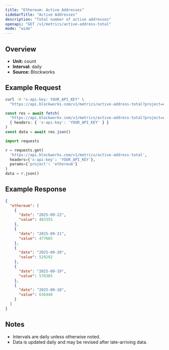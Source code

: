 ```yaml
---
title: "Ethereum: Active Addresses"
sidebarTitle: "Active Addresses"
description: "Total number of active addresses"
openapi: "GET /v1/metrics/active-address-total"
mode: "wide"
---
```


## Overview

- **Unit:** count
- **Interval:** daily
- **Source:** Blockworks

## Example Request

<CodeGroup>

```bash cURL
curl -H "x-api-key: YOUR_API_KEY" \
  "https://api.blockworks.com/v1/metrics/active-address-total?project=ethereum"
```

```typescript TypeScript
const res = await fetch(
  'https://api.blockworks.com/v1/metrics/active-address-total?project=ethereum',
  { headers: { 'x-api-key': 'YOUR_API_KEY' } }
)
const data = await res.json()
```

```python Python
import requests

r = requests.get(
  'https://api.blockworks.com/v1/metrics/active-address-total',
  headers={'x-api-key': 'YOUR_API_KEY'},
  params={'project': 'ethereum'}
)
data = r.json()
```

</CodeGroup>

## Example Response

```json
{
  "ethereum": [
    {
      "date": "2025-09-22",
      "value": 483355
    },
    {
      "date": "2025-09-21",
      "value": 477665
    },
    {
      "date": "2025-09-20",
      "value": 529292
    },
    {
      "date": "2025-09-19",
      "value": 578385
    },
    {
      "date": "2025-09-18",
      "value": 636448
    }
  ]
}
```

## Notes
- Intervals are daily unless otherwise noted.
- Data is updated daily and may be revised after late-arriving data.